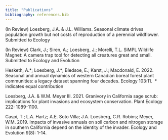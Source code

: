 ```yaml
---
title: "Publications"
bibliography: references.bib
---
```


(In Review) Loesberg, J.A. & J.L. Williams. Seasonal climate drives population growth but not costs of reproduction of a perennial wildflower. Submitted to Ecology

(In Review) Clark, J.; Siren, A.; Loesberg, J.; Morelli, T.L. SiMPL Wildlife Magnet: A camera trap tool for detecting all creatures great and small. Submitted to Ecology and Evolution

Hesketh, A.\*; Loesberg, J.\*; Bledsoe, E.; Karst, J.; Macdonald, E. 2022. Seasonal and annual dynamics of western Canadian boreal forest plant communities: a legacy dataset spanning four decades. Ecology 103:11.  \* indicates equal contribution

Loesberg, J.A. & W.M. Meyer III. 2021. Granivory in California sage scrub: implications for plant invasions and ecosystem conservation. Plant Ecology 222: 1089-1100.

Caspi, T.; L.A. Hartz; A.E. Soto Villa; J.A. Loesberg, C.R. Robins; Meyer, W.M. 2019. Impacts of invasive annuals on soil carbon and nitrogen storage in southern California depend on the identity of the invader. Ecology and Evolution 9(8): 1-14.
